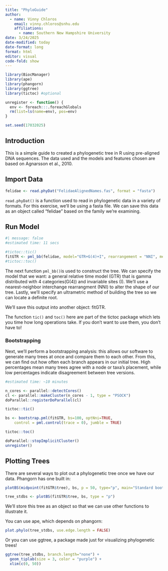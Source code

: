 ```yaml
---
title: "PhyloGuide"
author: 
  - name: Vinny Chloros
    email: vinny.chloros@snhu.edu
    affiliations: 
      - name: Southern New Hampshire University
date: 3/24/2025
date-modified: today
date-format: long
format: html
editor: visual
code-fold: show
---
```


```r
library(BiocManager)
library(ape)
library(phangorn)
library(ggtree)
library(tictoc) #optional

unregister <- function() {
  env <- foreach:::.foreachGlobals
  rm(list=ls(name=env), pos=env)
}

set.seed(17032025)
```

## Introduction

This is a simple guide to created a phylogenetic tree in R using pre-aligned DNA sequences. The data used and the models and features chosen are based on Agnarsson et al., 2010.

## Import Data

```r
felidae <- read.phyDat("FelidaeAlignedNames.fas", format = "fasta")
```

`read.phyDat()` is a function used to read in phylogenetic data in a variety of formats. For this exercise, we'll be using a fasta file. We can save this data as an object called "felidae" based on the family we're examining.

## Run Model

```r
#| message: false
#estimated time: 11 secs

#tictoc::tic()
fitGTR <- pml_bb(felidae, model="GTR+G(4)+I", rearrangement = "NNI", method = "ultrametric")
#tictoc::toc()
```

The next function `pml_bb()`is used to construct the tree. We can specify the model that we want: a general relative time model (GTR) that is gamma distributed with 4 categories(G(4)) and invariable sites (I). We'll use a nearest-neighbor interchange rearrangment (NNI) to alter the shape of our tree. Lastly, we'll specify an ultrametric method of building the tree so we can locate a definite root.

We'll save this output into another object: fitGTR.

The function `tic()` and `toc()` here are part of the tictoc package which lets you time how long operations take. If you don't want to use them, you don't have to!

### Bootstrapping

Next, we'll perform a bootstrapping analysis: this allows our software to generate many trees at once and compare them to each other. From this, we can find out how often each branch appears in our initial tree. High percentages mean many trees agree with a node or taxa's placement, while low percentages indicate disagreement between tree versions.

```r
#estimated time: ~10 minutes

n_cores <- parallel::detectCores()
cl <- parallel::makeCluster(n_cores - 1, type = "PSOCK")
doParallel::registerDoParallel(cl)

tictoc::tic()

bs <- bootstrap.pml(fitGTR, bs=100, optNni=TRUE,
    control = pml.control(trace = 0), jumble = TRUE)

tictoc::toc()

doParallel::stopImplicitCluster()
unregister()
```

## Plotting Trees

There are several ways to plot out a phylogenetic tree once we have our data. Phangorn has one built in:

```r
plotBS(midpoint(fitGTR$tree), bs, p = 50, type="p", main="Standard bootstrap")

tree_stdbs <- plotBS(fitGTR$tree, bs, type = "p")
```

We'll store this tree as an object so that we can use other functions to illustrate it.

You can use ape, which depends on phangorn:

```r
plot.phylo(tree_stdbs, use.edge.length = FALSE)
```

Or you can use ggtree, a package made just for visualizing phylogenetic trees!

```r
ggtree(tree_stdbs, branch.length="none") +
  geom_tiplab(size = 3, color = "purple") +
  xlim(c(0, 50))
```

